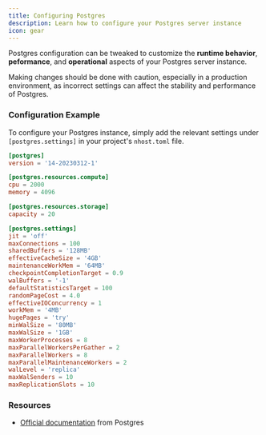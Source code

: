 ```yaml
---
title: Configuring Postgres
description: Learn how to configure your Postgres server instance
icon: gear
---
```


Postgres configuration can be tweaked to customize the **runtime behavior**, **peformance**, and **operational** aspects of your Postgres server instance.

<Warning>
  Making changes should be done with caution, especially in a production
  environment, as incorrect settings can affect the stability and performance of
  Postgres.
</Warning>

### Configuration Example

To configure your Postgres instance, simply add the relevant settings under `[postgres.settings]` in your project's `nhost.toml` file.

```toml nhost.toml
[postgres]
version = '14-20230312-1'

[postgres.resources.compute]
cpu = 2000
memory = 4096

[postgres.resources.storage]
capacity = 20

[postgres.settings]
jit = 'off'
maxConnections = 100
sharedBuffers = '128MB'
effectiveCacheSize = '4GB'
maintenanceWorkMem = '64MB'
checkpointCompletionTarget = 0.9
walBuffers = '-1'
defaultStatisticsTarget = 100
randomPageCost = 4.0
effectiveIOConcurrency = 1
workMem = '4MB'
hugePages = 'try'
minWalSize = '80MB'
maxWalSize = '1GB'
maxWorkerProcesses = 8
maxParallelWorkersPerGather = 2
maxParallelWorkers = 8
maxParallelMaintenanceWorkers = 2
walLevel = 'replica'
maxWalSenders = 10
maxReplicationSlots = 10
```

### Resources

- [Official documentation](https://www.postgresql.org/docs/14/runtime-config.html) from Postgres
